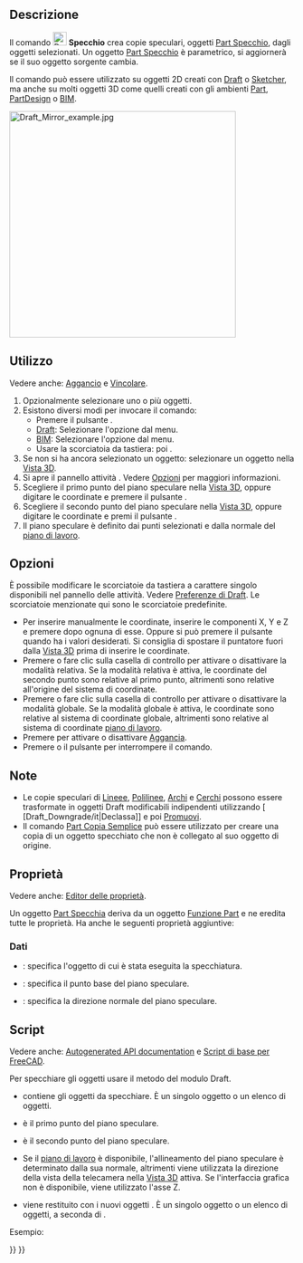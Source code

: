 <languages/>

{{Docnav/it
|[[Draft_Scale/it|Scala]]
|[[Draft_Offset/it|Offset]]
|[[Draft_Workbench/it|Draft]]
|IconL=Draft_Scale.svg
|IconR=Draft_Offset.svg
|IconC=Workbench_Draft.svg
}}

{{GuiCommand/it
|Name=Draft Mirror
|Name/it=Draft Specchio
|MenuLocation=Modifiche → Specchio<br>Modifica → Specchio
|Workbenches=[[Draft_Workbench/it|Draft]], [[BIM_Workbench/it|BIM]]
|SeeAlso=[[Draft Clone/it|Draft Clona]]
}}

<span id="Description"></span>
==Descrizione== 

Il comando [[Image:Draft_Mirror.svg|24px]] '''Specchio''' crea copie speculari, oggetti [[Part_Mirror/it|Part Specchio]], dagli oggetti selezionati. Un oggetto [[Part_Mirror/it|Part Specchio]] è parametrico, si aggiornerà se il suo oggetto sorgente cambia.

Il comando può essere utilizzato su oggetti 2D creati con [[Draft_Workbench/it|Draft]] o [[Sketcher_Workbench/it|Sketcher]], ma anche su molti oggetti 3D come quelli creati con gli ambienti [[Part_Workbench/it|Part]], [[PartDesign_Workbench/it|PartDesign]] o [[BIM_Workbench/it|BIM]].

[[Image:Draft_Mirror_example.jpg|400px]]
{{Caption|Specchiare un oggetto}}

<span id="Usage"></span>
==Utilizzo== 

Vedere anche: [[Draft_Snap/it|Aggancio]] e [[Draft_Constrain/it|Vincolare]].

# Opzionalmente selezionare uno o più oggetti.
# Esistono diversi modi per invocare il comando:
#* Premere il pulsante {{Button|[[Image:Draft_Mirror.svg|16px]] [[Draft_Mirror/it|Specchio]]}}.
#* [[Draft_Workbench/it|Draft]]: Selezionare l'opzione {{MenuCommand|Modifiche → [[Image:Draft_Mirror.svg|16px]] Specchio}} dal menu.
#* [[BIM_Workbench/it|BIM]]: Selezionare l'opzione {{MenuCommand|Modifica → [[Image:Draft_Mirror.svg|16px]] Specchio}} dal menu.
#* Usare la scorciatoia da tastiera: {{KEY|M}} poi {{KEY|I}}.
# Se non si ha ancora selezionato un oggetto: selezionare un oggetto nella [[3D_view/it|Vista 3D]].
# Si apre il pannello attività {{MenuCommand|Specchio}}. Vedere [[#Opzioni|Opzioni]] per maggiori informazioni.
# Scegliere il primo punto del piano speculare nella [[3D_view/it|Vista 3D]], oppure digitare le coordinate e premere il pulsante {{Button|[[Image:Draft_AddPoint.svg|16px]] Inserisci punto}}.
# Scegliere il secondo punto del piano speculare nella [[3D_view/it|Vista 3D]], oppure digitare le coordinate e premi il pulsante {{Button|[[Image:Draft_AddPoint.svg|16px]] Inserisci punto}}.
# Il piano speculare è definito dai punti selezionati e dalla normale del [[Draft_SelectPlane/it|piano di lavoro]].

<span id="Options"></span>
== Opzioni ==

È possibile modificare le scorciatoie da tastiera a carattere singolo disponibili nel pannello delle attività. Vedere [[Draft_Preferences/it|Preferenze di Draft]]. Le scorciatoie menzionate qui sono le scorciatoie predefinite.

* Per inserire manualmente le coordinate, inserire le componenti X, Y e Z e premere {{KEY|Enter}} dopo ognuna di esse. Oppure si può premere il pulsante {{Button|[[Image:Draft_AddPoint.svg|16px]] Inserisci punto}} quando ha i valori desiderati. Si consiglia di spostare il puntatore fuori dalla [[3D_view/it|Vista 3D]] prima di inserire le coordinate.
* Premere {{KEY|R}} o fare clic sulla casella di controllo {{MenuCommand|Relativa}} per attivare o disattivare la modalità relativa. Se la modalità relativa è attiva, le coordinate del secondo punto sono relative al primo punto, altrimenti sono relative all'origine del sistema di coordinate.
* Premere {{KEY|G}} o fare clic sulla casella di controllo {{MenuCommand|Globale}} per attivare o disattivare la modalità globale. Se la modalità globale è attiva, le coordinate sono relative al sistema di coordinate globale, altrimenti sono relative al sistema di coordinate [[Draft_SelectPlane/it|piano di lavoro]].
* Premere {{KEY|S}} per attivare o disattivare [[Draft_Snap/it|Aggancia]].
* Premere {{KEY|Esc}} o il pulsante {{Button|Chiudi}} per interrompere il comando.

<span id="Notes"></span>
==Note==

* Le copie speculari di [[Draft_Line/it|Lineee]], [[Draft_Wire/it|Polilinee]], [[Draft_Arc/it|Archi]] e [[Draft_Circle/it|Cerchi]] possono essere trasformate in oggetti Draft modificabili indipendenti utilizzando [ [Draft_Downgrade/it|Declassa]] e poi [[Draft_Upgrade/it|Promuovi]].
* Il comando [[Part_SimpleCopy/it|Part Copia Semplice]] può essere utilizzato per creare una copia di un oggetto specchiato che non è collegato al suo oggetto di origine.

<span id="Properties"></span>
==Proprietà==

Vedere anche: [[Property_editor/it|Editor delle proprietà]].

Un oggetto [[Part_Mirror/it|Part Specchia]] deriva da un oggetto [[Part_Feature/it|Funzione Part]] e ne eredita tutte le proprietà. Ha anche le seguenti proprietà aggiuntive:

<span id="Data"></span>
===Dati===

{{TitleProperty|Base}}

* {{PropertyData|Source|Link}}: specifica l'oggetto di cui è stata eseguita la specchiatura.

{{TitleProperty|Plane}}

* {{PropertyData|Base|Vector}}: specifica il punto base del piano speculare.
* {{PropertyData|Normal|Vector}}: specifica la direzione normale del piano speculare.

<span id="Scripting"></span>
==Script==

Vedere anche: [https://freecad.github.io/SourceDoc/ Autogenerated API documentation] e [[FreeCAD Scripting Basics/it|Script di base per FreeCAD]].

Per specchiare gli oggetti usare il metodo {{incode|mirror}} del modulo Draft.

{{Code|code=
mirrored_list = mirror(objlist, p1, p2)
}}

* {{incode|objlist}} contiene gli oggetti da specchiare. È un singolo oggetto o un elenco di oggetti.
* {{incode|p1}} è il primo punto del piano speculare.
* {{incode|p2}} è il secondo punto del piano speculare.
* Se il [[Draft_SelectPlane/it|piano di lavoro]] è disponibile, l'allineamento del piano speculare è determinato dalla sua normale, altrimenti viene utilizzata la direzione della vista della telecamera nella [[3D_view/it|Vista 3D]] attiva. Se l'interfaccia grafica non è disponibile, viene utilizzato l'asse Z.
* {{incode|mirrored_list}} viene restituito con i nuovi oggetti {{incode|Part::Mirroring}}. È un singolo oggetto o un elenco di oggetti, a seconda di {{incode|objlist}}.

Esempio:

{{Code|code=
import FreeCAD as App
import Draft

doc = App.newDocument()

place = App.Placement(FreeCAD.Vector(1000, 0, 0), App.Rotation())
polygon1 = Draft.make_polygon(3, 750)
polygon2 = Draft.make_polygon(5, 750, placement=place)

p1 = App.Vector(2000, -1000, 0)
p2 = App.Vector(2000, 1000, 0)

line1 = Draft.make_line(p1, p2)
mirrored1 = Draft.mirror(polygon1, p1, p2)

Line2 = Draft.make_line(-p1, -p2)
mirrored2 = Draft.mirror([polygon1, polygon2], -p1, -p2)

doc.recompute()
}}


{{Docnav/it
|[[Draft_Scale/it|Scala]]
|[[Draft_Offset/it|Offset]]
|[[Draft_Workbench/it|Draft]]
|IconL=Draft_Scale.svg
|IconR=Draft_Offset.svg
|IconC=Workbench_Draft.svg
}}

{{Draft Tools navi{{#translation:}}}}
{{Userdocnavi{{#translation:}}}}